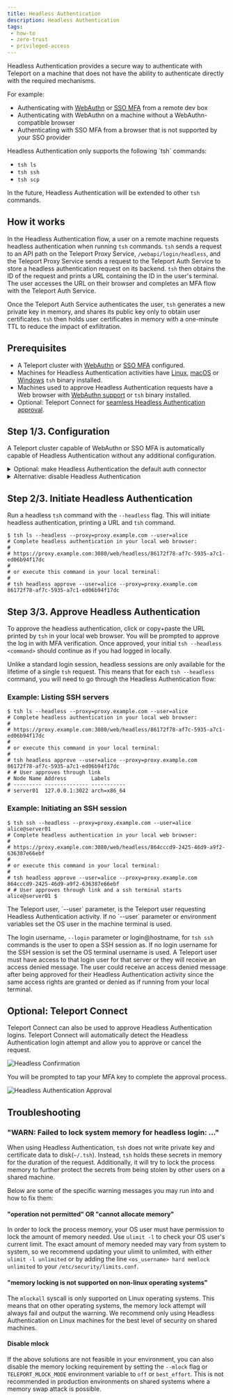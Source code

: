 ```yaml
---
title: Headless Authentication
description: Headless Authentication
tags:
 - how-to
 - zero-trust
 - privileged-access
---
```


Headless Authentication provides a secure way to authenticate with Teleport on
a machine that does not have the ability to authenticate directly with the
required mechanisms.

For example:

- Authenticating with [WebAuthn](./webauthn.mdx#set-up-cluster-wide-webauthn) or [SSO MFA](../sso/sso.mdx#allowing-sso-as-an-mfa-method-in-your-cluster) from a remote dev box
- Authenticating with WebAuthn on a machine without a WebAuthn-compatible browser
- Authenticating with SSO MFA from a browser that is not supported by your SSO provider

<Admonition type="note" title="Headless Authentication Support">
  Headless Authentication only supports the following `tsh` commands:

  - `tsh ls`
  - `tsh ssh`
  - `tsh scp`

  In the future, Headless Authentication will be extended to other `tsh` commands.
</Admonition>

## How it works

In the Headless Authentication flow, a user on a remote machine requests headless
authentication when running `tsh` commands. `tsh` sends a request to an API path
on the Teleport Proxy Service, `/webapi/login/headless`, and the Teleport Proxy
Service sends a request to the Teleport Auth Service to store a headless
authentication request on its backend. `tsh` then obtains the ID of the request
and prints a URL containing the ID in the user's terminal. The user accesses the
URL on their browser and completes an MFA flow with the Teleport Auth Service.

Once the Teleport Auth Service authenticates the user, `tsh` generates a new
private key in memory, and shares its public key only to obtain user
certificates. `tsh` then holds user certificates in memory with a one-minute TTL
to reduce the impact of exfiltration.

## Prerequisites

- A Teleport cluster with [WebAuthn](./webauthn.mdx#set-up-cluster-wide-webauthn) or [SSO MFA](../sso/sso.mdx#allowing-sso-as-an-mfa-method-in-your-cluster) configured.
- Machines for Headless Authentication activities have [Linux](../../installation/installation.mdx), [macOS](../../installation/installation.mdx) or [Windows](../../installation/installation.mdx) `tsh` binary installed.
- Machines used to approve Headless Authentication requests have a Web browser with [WebAuthn support](
  https://developers.yubico.com/WebAuthn/WebAuthn_Browser_Support/) or `tsh` binary installed.
- Optional: Teleport Connect for [seamless Headless Authentication approval](#optional-teleport-connect).

## Step 1/3. Configuration

A Teleport cluster capable of WebAuthn or SSO MFA is automatically capable of
Headless Authentication without any additional configuration.

<details>
<summary>Optional: make Headless Authentication the default auth connector</summary>

To make Headless Authentication the default authentication method for your Teleport
Cluster, add `connector_name: headless` to your cluster configuration.

Create a `cap.yaml` file or get the existing configuration using
`tctl get cluster_auth_preference`:

```yaml
kind: cluster_auth_preference
version: v2
metadata:
  name: cluster-auth-preference
spec:
  type: local
  second_factors: ["webauthn"]
  webauthn:
    rp_id: example.com
  connector_name: headless # headless by default
```

Update the configuration:

```code
$ tctl create -f cap.yaml
# cluster auth preference has been updated
```
</details>

<details>
<summary>Alternative: disable Headless Authentication</summary>

Headless Authentication is enabled automatically when WebAuthn or SSO MFA is configured.
If you want to forbid Headless Authentication in your cluster, add `headless: false` to your
configuration.

Create a `cap.yaml` file or get the existing configuration using
`tctl get cluster_auth_preference`:

```yaml
kind: cluster_auth_preference
version: v2
metadata:
  name: cluster-auth-preference
spec:
  type: local
  second_factors: ["webauthn"]
  webauthn:
    rp_id: example.com
  headless: false # disable Headless Authentication
```

Update the configuration:

```code
$ tctl create -f cap.yaml
# cluster auth preference has been updated
```

</details>

## Step 2/3. Initiate Headless Authentication

Run a headless `tsh` command with the `--headless` flag. This will initiate
headless authentication, printing a URL and `tsh` command.

```code
$ tsh ls --headless --proxy=proxy.example.com --user=alice
# Complete headless authentication in your local web browser:
#
# https://proxy.example.com:3080/web/headless/86172f78-af7c-5935-a7c1-ed06b94f17dc
#
# or execute this command in your local terminal:
#
# tsh headless approve --user=alice --proxy=proxy.example.com 86172f78-af7c-5935-a7c1-ed06b94f17dc
```

## Step 3/3. Approve Headless Authentication

To approve the headless authentication, click or copy+paste the URL printed by
`tsh` in your local web browser. You will be prompted to approve the log in with
MFA verification. Once approved, your initial `tsh --headless <command>`
should continue as if you had logged in locally.

Unlike a standard login session, headless sessions are only available for the
lifetime of a single `tsh` request. This means that for each `tsh --headless`
command, you will need to go through the Headless Authentication flow:

### Example: Listing SSH servers
```code
$ tsh ls --headless --proxy=proxy.example.com --user=alice
# Complete headless authentication in your local web browser:
#
# https://proxy.example.com:3080/web/headless/86172f78-af7c-5935-a7c1-ed06b94f17dc
#
# or execute this command in your local terminal:
#
# tsh headless approve --user=alice --proxy=proxy.example.com 86172f78-af7c-5935-a7c1-ed06b94f17dc
# # User approves through link
# Node Name Address        Labels
# --------- -------------- -----------
# server01  127.0.0.1:3022 arch=x86_64
```

### Example: Initiating an SSH session
```code
$ tsh ssh --headless --proxy=proxy.example.com --user=alice alice@server01
# Complete headless authentication in your local web browser:
#
# https://proxy.example.com:3080/web/headless/864cccd9-2425-46d9-a9f2-636387e66ebf
#
# or execute this command in your local terminal:
#
# tsh headless approve --user=alice --proxy=proxy.example.com 864cccd9-2425-46d9-a9f2-636387e66ebf
# # User approves through link and a ssh terminal starts
alice@server01 $
```

<Admonition type="note">
  The Teleport user, `--user` parameter, is the Teleport user requesting Headless Authentication activity.
  If no `--user` parameter or environment variables set the OS user in the machine terminal is used.

  The login username, `--login` parameter or login@hostname, for `tsh ssh` commands is the user
  to open a SSH session as. If no login username for the SSH session is set the OS terminal username is used.
  A Teleport user must have access to that login user for that server or they will receive
  an access denied message. The user could receive an access denied message after being approved
  for their Headless Authentication activity since the same access rights are granted or denied as if running from
  your local terminal.
</Admonition>

## Optional: Teleport Connect

Teleport Connect can also be used to approve Headless Authentication logins.  Teleport
Connect will automatically detect the Headless Authentication login attempt and allow
you to approve or cancel the request.

![Headless Confirmation](../../../img/headless/confirmation.png)

You will be prompted to tap your MFA key to complete the approval process.

![Headless Authentication Approval](../../../img/headless/approval.png)

## Troubleshooting

### "WARN: Failed to lock system memory for headless login: ..."

When using Headless Authentication, `tsh` does not write private key and certificate data
to disk(`~/.tsh`). Instead, `tsh` holds these secrets in memory for the duration of
the request. Additionally, it will try to lock the process memory to further protect
the secrets from being stolen by other users on a shared machine.

Below are some of the specific warning messages you may run into and how to fix them:

#### "operation not permitted" OR "cannot allocate memory"

In order to lock the process memory, your OS user must have permission to lock
the amount of memory needed. Use `ulimit -l` to check your OS user's current limit.
The exact amount of memory needed may vary from system to system, so we recommend
updating your ulimit to unlimited, with either `ulimit -l unlimited` or by adding
the line `<os_username> hard memlock unlimited` to your `/etc/security/limits.conf`.

#### "memory locking is not supported on non-linux operating systems"

The `mlockall` syscall is only supported on Linux operating systems. This means
that on other operating systems, the memory lock attempt will always fail and
output the warning. We recommend only using Headless Authentication on Linux machines
for the best level of security on shared machines.

#### Disable mlock

If the above solutions are not feasible in your environment, you can also disable
the memory locking requirement by setting the `--mlock` flag or `TELEPORT_MLOCK_MODE`
environment variable to `off` or `best_effort`. This is not recommended in production
environments on shared systems where a memory swap attack is possible.
